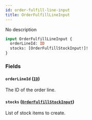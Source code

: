 ```yaml
---
id: order-fulfill-line-input
title: OrderFulfillLineInput
---
```



No description

```graphql
input OrderFulfillLineInput {
  orderLineId: ID
  stocks: [OrderFulfillStockInput!]!
}
```


### Fields

#### `orderLineId` ([`ID`](../../../developer/api-reference/scalars/id))

The ID of the order line.


#### `stocks` ([`OrderFulfillStockInput`](../../../developer/api-reference/inputs/order-fulfill-stock-input))

List of stock items to create.




